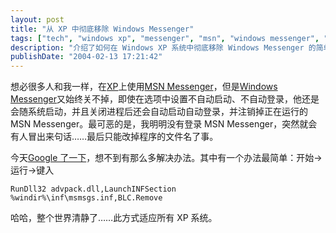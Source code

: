 ```yaml
---
layout: post
title: "从 XP 中彻底移除 Windows Messenger"
tags: ["tech", "windows xp", "messenger", "msn", "windows messenger", "tip", "system tweaks"]
description: "介绍了如何在 Windows XP 系统中彻底移除 Windows Messenger 的简单方法，解决了 Windows Messenger 自动启动和与 MSN Messenger 冲突的问题。"
publishDate: "2004-02-13 17:21:42"
---
```


想必很多人和我一样，在[XP](http://www.microsoft.com/windowsxp/)上使用[MSN Messenger](http://messenger.msn.com/)，但是[Windows Messenger](http://www.microsoft.com/windows/messenger/)又始终关不掉，即使在选项中设置不自动启动、不自动登录，他还是会随系统启动，并且关闭进程后还会自动启动自动登录，并注销掉正在运行的 MSN Messenger。最可恶的是，我明明没有登录 MSN Messenger，突然就会有人冒出来句话……最后只能改掉程序的文件名了事。

今天[Google 了一下](http://www.google.com/search?q=remove+windows+messenger)，想不到有那么多解决办法。其中有一个办法最简单：开始->运行->键入

```batch
RunDll32 advpack.dll,LaunchINFSection %windir%\inf\msmsgs.inf,BLC.Remove
```

哈哈，整个世界清静了……此方式适应所有 XP 系统。
